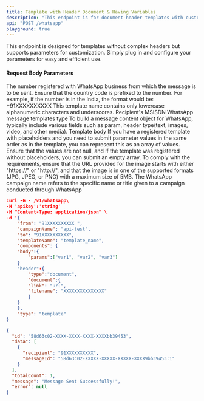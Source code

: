 ```yaml
---
title: Template with Header Document & Having Variables
description: "This endpoint is for document-header templates with customizable parameters, simple integration, versatile customization."
api: "POST /whatsapp"
playground: true
---
```


This endpoint is designed for templates without complex headers but supports parameters for customization. Simply plug in and configure your parameters for easy and efficient use.

#### Request Body Parameters

<ParamField path="from" type="string" required>
  The number registered with WhatsApp business from which the message is to be
  sent. Ensure that the country code is prefixed to the number. For example, if
  the number is in the India, the format would be: +91XXXXXXXXXX
</ParamField>

<ParamField path="templateName" type="string" required>
  This template name contains only lowercase alphanumeric characters and
  underscores.
</ParamField>

<ParamField path="to" type="string" required>
  Recipient's MSISDN
</ParamField>

<ParamField path="type" type="string" required>
  WhatsApp message templates type
</ParamField>

<ParamField path="components" type="object" required>
  To build a message content object for WhatsApp, typically include various
  fields such as param, header type(text, images, video, and other media).
</ParamField>

<ParamField path="body" type="object" required>
  Template body
</ParamField>

<ParamField path="params" type="string" required>
  If you have a registered template with placeholders and you need to submit
  parameter values in the same order as in the template, you can represent this
  as an array of values. Ensure that the values are not null, and if the
  template was registered without placeholders, you can submit an empty array.
</ParamField>

<ParamField path="Type(header type document)" type="string" required>
  To comply with the requirements, ensure that the URL provided for the image
  starts with either "https://" or "http://", and that the image is in one of
  the supported formats (JPG, JPEG, or PNG) with a maximum size of 5MB.
</ParamField>

<ParamField path="campaignName" type="string">
  The WhatsApp campaign name refers to the specific name or title given to a
  campaign conducted through WhatsApp
</ParamField>

<CodeGroup>

```json SampleRequest.json
curl -G - /v1/whatsapp\
-H 'apikey':'string'
-H "Content-Type: application/json" \
-d '{
    "from": "91XXXXXXXXXX ",
    "campaignName": "api-test",
    "to": "91XXXXXXXXXX",
    "templateName": "template_name",
    "components": {
    "body":{
        "params":["var1", "var2", "var3"]
    }
    "header":{
        "type":"document",
        "document":{
        "link": "url",
        "filename": "XXXXXXXXXXXXXXX"
        }
    }
    },
    "type": "template"
}
```

```json SampleResponse.json
{
  "id": "58d63c02-XXXX-XXXX-XXXX-XXXXbb39453",
  "data": [
    {
      "recipient": "91XXXXXXXXXX",
      "messageId": "58d63c02-XXXXX-XXXXX-XXXXX-XXXX9bb39453:1"
    }
  ],
  "totalCount": 1,
  "message": "Message Sent Successfully!",
  "error": null
}
```

</CodeGroup>
